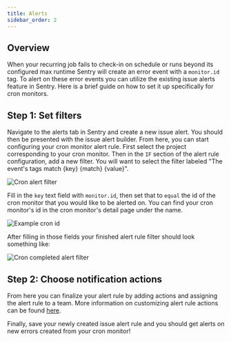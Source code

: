 ```yaml
---
title: Alerts
sidebar_order: 2
---
```


## Overview

When your recurring job fails to check-in on schedule or runs beyond its configured max runtime Sentry will create an error event with a `monitor.id` tag. To alert on these error events you can utilize the existing issue alerts feature in Sentry. Here is a brief guide on how to set it up specifically for cron monitors.

## Step 1: Set filters

Navigate to the alerts tab in Sentry and create a new issue alert. You should then be presented with the issue alert builder. From here, you can start configuring your cron monitor alert rule. First select the project corresponding to your cron monitor. Then in the `IF` section of the alert rule configuration, add a new filter. You will want to select the filter labeled "The event's tags match {key} {match} {value}".

![Cron alert filter](cron-alert-filter.png)

Fill in the `key` text field with `monitor.id`, then set that to `equal` the id of the cron monitor that you would like to be alerted on. You can find your cron monitor's id in the cron monitor's detail page under the name.

![Example cron id](cron-id-example.png)

After filling in those fields your finished alert rule filter should look something like:

![Cron completed alert filter](cron-completed-alert-filter.png)

## Step 2: Choose notification actions

From here you can finalize your alert rule by adding actions and assigning the alert rule to a team. More information on customizing alert rule actions can be found [here](/product/alerts/create-alerts/issue-alert-config/#then-conditions-actions).

Finally, save your newly created issue alert rule and you should get alerts on new errors created from your cron monitor!
